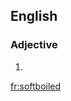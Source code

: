 ==English==

===Adjective===
{{en-adj|-}}

# {{alternative spelling of|soft-boiled}}

[[fr:softboiled]]